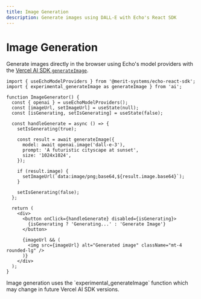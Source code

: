 ```yaml
---
title: Image Generation
description: Generate images using DALL-E with Echo's React SDK
---
```


# Image Generation

Generate images directly in the browser using Echo's model providers with the [Vercel AI SDK `generateImage`](https://ai-sdk.dev/docs/reference/ai-sdk-core/generate-image).

```tsx {11,16}
import { useEchoModelProviders } from '@merit-systems/echo-react-sdk';
import { experimental_generateImage as generateImage } from 'ai';

function ImageGenerator() {
  const { openai } = useEchoModelProviders();
  const [imageUrl, setImageUrl] = useState(null);
  const [isGenerating, setIsGenerating] = useState(false);
  
  const handleGenerate = async () => {
    setIsGenerating(true);
    
    const result = await generateImage({
      model: await openai.image('dall-e-3'),
      prompt: 'A futuristic cityscape at sunset',
      size: '1024x1024',
    });

    if (result.image) {
      setImageUrl(`data:image/png;base64,${result.image.base64}`);
    }
    
    setIsGenerating(false);
  };

  return (
    <div>
      <button onClick={handleGenerate} disabled={isGenerating}>
        {isGenerating ? 'Generating...' : 'Generate Image'}
      </button>
      
      {imageUrl && (
        <img src={imageUrl} alt="Generated image" className="mt-4 rounded-lg" />
      )}
    </div>
  );
}
```

<Callout type="warn">
Image generation uses the `experimental_generateImage` function which may change in future Vercel AI SDK versions.
</Callout>